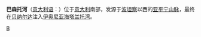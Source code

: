 {{Infobox River 
| river_name = 巴森托河<br/>Basento 
  | image_name = 
  | caption = 
  | origin = [[巴西利卡塔大区|巴西利卡塔大区]]
  | mouth = [[伊奥尼亚海|伊奥尼亚海]]
  | basin_countries = [[意大利|意大利]]
  | length = 149 km
  | elevation =  
  | discharge = 12.2 m³/s
  | watershed = 1,537 km² 
}}
'''巴森托河'''（[[意大利语|意大利语]]：'''{{lang|it|Basento}}'''）位于[[意大利|意大利]]南部，发源于[[波坦察|波坦察]]以西的[[亚平宁山脉|亚平宁山脉]]，最终在[[贝纳尔达|贝纳尔达]]注入[[伊奥尼亚海|伊奥尼亚海]][[塔兰托湾|塔兰托湾]]。

{{Italy-geo-stub}}

[[Category:意大利河流|B]]